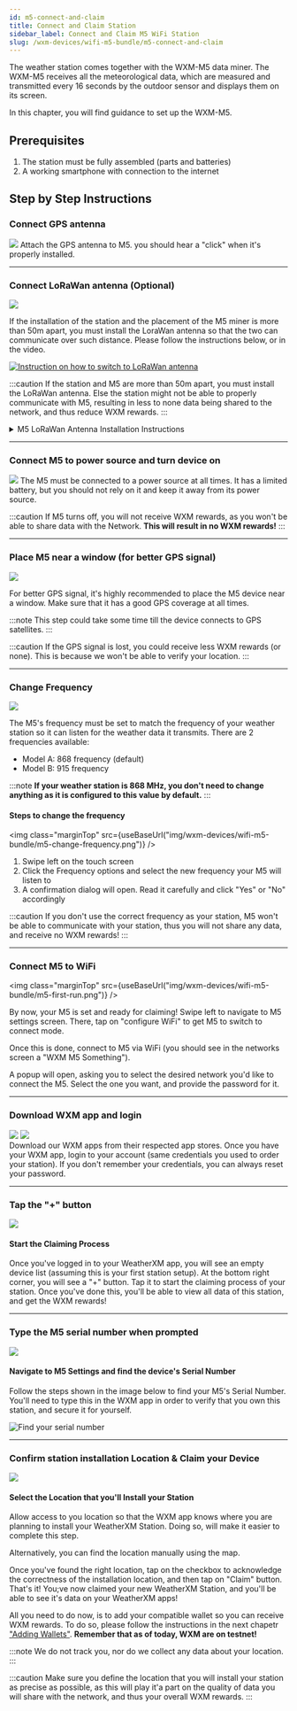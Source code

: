 ```yaml
---
id: m5-connect-and-claim
title: Connect and Claim Station
sidebar_label: Connect and Claim M5 WiFi Station
slug: /wxm-devices/wifi-m5-bundle/m5-connect-and-claim
---
```



The weather station comes together with the WXM-M5 data miner.
The WXM-M5 receives all the meteorological data, which are measured and transmitted every 16 seconds by the outdoor sensor
and displays them on its screen.

In this chapter, you will find guidance to set up the WXM-M5.

## Prerequisites

1. The station must be fully assembled (parts and batteries)
1. A working smartphone with connection to the internet

## Step by Step Instructions

### Connect GPS antenna

<section class="explanation">
  <img class="marginTop" src={useBaseUrl("img/wxm-devices/wifi-m5-bundle/gps.svg")} />
  <span>
    Attach the GPS antenna to M5. you should hear a "click" when it's properly installed.
  </span>
</section>

<hr/>

### Connect LoRaWan antenna (Optional)

<section class="explanation">
  <img class="marginTop" src={useBaseUrl("img/wxm-devices/wifi-m5-bundle/LoRaWan-antenna.svg")} />
  <span>

If the installation of the station and the placement of the M5 miner is more than 50m apart, you must install the LoraWan antenna so that the two can communicate over such distance.
Please follow the instructions below, or in the video.

[![Instruction on how to switch to LoRaWan antenna](/img/wxm-devices/wifi-m5-bundle/video-LoRaWan.png)](https://www.youtube.com/watch?v=FP4rT3FTz0M&)

  </span>
</section>

:::caution
If the station and M5 are more than 50m apart, you must install the LoRaWan antenna. Else the station might not be able to properly communicate with M5, resulting in less to none data being shared to the network, and thus reduce WXM rewards.
:::

<details class="accordion">

<summary>M5 LoRaWan Antenna Installation Instructions</summary>


#### M5 Antenna Troubleshooting

WXM-M5 is equipped with two antennas, the GPS and the LoRa. The GPS antenna is used to determine the location (coordinates) and altitude of the weather station,
while the LoRa antenna is responsible for the communication between the WXM-M5 and the outdoor sensor.

On the left side of the WXM-M5 you may notice that there are two different slices, a gray for GPS and a blue for LoRa.
Each of these slices contains a system relevant to the antennas mentioned above.

By default, the external GPS antenna and the internal RF/LoRa antenna are connected, and there is no need to modify this.

The antenna plugs are VERY SENSITIVE so it is NOT recommended to switch cables unless there is a serious problem.

#### Switch external/internal GPS antenna

The WXM-M5 beta v1 uses by default the external GPS antenna, which should be connected to the port on the gray GPS slice
In case you desire to change the internal/external GPS antenna, follow the following steps:

1. Unscrew and remove the four screws behind the WXM-M5.
1. Remove the first cap. You may use a flat-head screwdriver to separate the cap from the rest of the WXM-M5.
1. You will notice two small cables, one coming from the port on the side and one coming from a small chip.
   Remove the cable, which is connected to a specific reception on the green board and connect the desired cable to the same reception.
1. Clasp the cap back and screw the device.
1. In case you changed to external GPS antenna, connect the external antenna to the corresponding port on the side of the WXM-M5.

#### Switch external/internal Radio Function (RF) - LoRa antenna

The WXM-M5 beta v1 uses by default the internal LoRa antenna.
In case you desire to change the internal/external LoRa antenna, follow the following steps:

1. Unscrew and remove the four screws behind the WXM-M5.
1. Remove the first cap. You may use a flat-head screwdriver to separate the cap from the rest of the WXM-M5.
1. Remove the gray GPS slice. Again you may use a flat-head screwdriver to separate the slice from the rest of the WXM-M5.
1. You will notice two small cables, one coming from the port on the side and one coming from an edge of the green board.
   Remove the cable, which is connected to a specific reception on the green board and
   connect the desired cable to the same reception.
1. Clasp the slices and the cap back and screw the device.
1. In case you changed to external LoRa antenna, connect the external antenna to the corresponding port on the side of the WXM-M5.

##### Internal parts of the WXM-M5

- (a) Bottom is the first cap you remove once the WXM-M5 is unscrewed.
- (b) The gray GPS is the second slice
- (c) the blue RF LoRa is the third slice
- (d) The TOP is the rest of WXM-M5 device.
  <img class="marginTop" src={useBaseUrl("img/wxm-devices/wifi-m5-bundle/hardware-parts.png")} />

</details>

<hr/>

### Connect M5 to power source and turn device on

<section class="explanation">
<img class="marginTop" src={useBaseUrl("img/wxm-devices/wifi-m5-bundle/power-source.svg")} />
  <span>
The M5 must be connected to a power source at all times.
It has a limited battery, but you should not rely on it and keep it away from its power source.

:::caution
If M5 turns off, you will not receive WXM rewards, as you won't be able to share data with the Network. **This will result in no WXM rewards!**
:::
  </span>
</section>

<hr/>


### Place M5 near a window (for better GPS signal)

<section class="explanation">
<img class="marginTop" src={useBaseUrl("img/wxm-devices/wifi-m5-bundle/near-a-window.svg")} />
  <span>

For better GPS signal, it's highly recommended to place the M5 device near a window. Make sure that it has a good GPS coverage at all times.

:::note
This step could take some time till the device connects to GPS satellites.
:::

:::caution
If the GPS signal is lost, you could receive less WXM rewards (or none). This is because we won't be able to verify your location.
:::
  </span>
</section>

<hr/>


### Change Frequency

<section class="explanation">
<img class="marginTop" src={useBaseUrl("img/wxm-devices/wifi-m5-bundle/frequency.svg")} />
  <span>

The M5's frequency must be set to match the frequency of your weather station so it can listen for the weather data it transmits. There are 2 frequencies available:
- Model A: 868 frequency (default)
- Model B: 915 frequency

:::note
**If your weather station is 868 MHz, you don't need to change anything as it is configured to this value by default.**
:::
  </span>
</section>


#### Steps to change the frequency
<img class="marginTop" src={useBaseUrl("img/wxm-devices/wifi-m5-bundle/m5-change-frequency.png")} />

  1. Swipe left on the touch screen
  1. Click the Frequency options and select the new frequency your M5 will listen to
  1. A confirmation dialog will open. Read it carefully and click "Yes" or "No" accordingly

:::caution
If you don't use the correct frequency as your station, M5 won't be able to communicate with your station, thus you will not share any data, and receive no WXM rewards!
:::

  <hr/>

### Connect M5 to WiFi

<img class="marginTop" src={useBaseUrl("img/wxm-devices/wifi-m5-bundle/m5-first-run.png")} />


By now, your M5 is set and ready for claiming!
Swipe left to navigate to M5 settings screen. There, tap on "configure WiFi" to get M5 to switch to connect mode.

Once this is done, connect to M5 via WiFi (you should see in the networks screen a "WXM M5 Something").

A popup will open, asking you to select the desired network you'd like to connect the M5. Select the one you want, and provide the password for it.


<hr/>

### Download WXM app and login


<section class="explanation">
  <section class="app-store">
   <a href="https://play.google.com/store/apps/details?id=com.weatherxm.app&hl=en&gl=US" target="blank"><img src={useBaseUrl("img/wxm-devices/wifi-m5-bundle/google-play-badge.svg")}/></a>
   <a href="https://apps.apple.com/ie/app/weatherxm/id1629841929" target="blank"><img src={useBaseUrl("img/wxm-devices/wifi-m5-bundle/App_Store_Badge.svg")}/></a>

  </section>
  <span>
Download our WXM apps from their respected app stores. Once you have your WXM app, login to your account (same credentials you used to order your station). If you don't remember your credentials, you can always reset your password.
</span>
</section>

<hr/>

### Tap the "+" button

<section class="explanation">
  <img src={useBaseUrl("img/wxm-devices/wifi-m5-bundle/plus-button.png")} />
  <div>
    <h4>Start the Claiming Process</h4>
    <p>
      Once you've logged in to your WeatherXM app, you will see an empty device list (assuming this is your first station setup). At the bottom right corner, you will see a "+" button. Tap it to start the claiming process of your station. Once you've done this, you'll be able to view all data of this station, and get the WXM rewards!
    </p>
  </div>
</section>

<hr/>

### Type the M5 serial number when prompted


<section class="explanation small-big">
  <img src={useBaseUrl("img/wxm-devices/wifi-m5-bundle/serial-number.png")} />
  <span>

#### Navigate to M5 Settings and find the device's Serial Number

Follow the steps shown in the image below to find your M5's Serial Number. You'll need to type this in the WXM app in order to verify that you own this station, and secure it for yourself.

![Find your serial number](/img/wxm-devices/wifi-m5-bundle/m5-aserial.png)
  </span>
</section>

<hr/>


### Confirm station installation Location & Claim your Device


<section class="explanation small-big">
  <img src={useBaseUrl("img/wxm-devices/wifi-m5-bundle/installation-location.png")} />
  <span>

#### Select the Location that you'll Install your Station

Allow access to you location so that the WXM app knows where you are planning to install your WeatherXM Station. Doing so, will make it easier to complete this step.

Alternatively, you can find the location manually using the map.

Once you've found the right location, tap on the checkbox to acknowledge the correctness of the installation location, and then tap on "Claim" button.
That's it! You;ve now claimed your new WeatherXM Station, and you'll be able to see it's data on your WeatherXM apps!

All you need to do now, is to add your compatible wallet so you can receive WXM rewards. To do so, please follow the instructions in the next chapetr ["Adding Wallets"](/wxm-devices/wifi-m5-bundle/adding-wallet). **Remember that as of today, WXM are on testnet!**

:::note
We do not track you, nor do we collect any data about your location.
:::

:::caution
Make sure you define the location that you will install your station as precise as possible, as this will play it'a part on the quality of data you will share with the network, and thus your overall WXM rewards.
:::
  </span>
</section>
